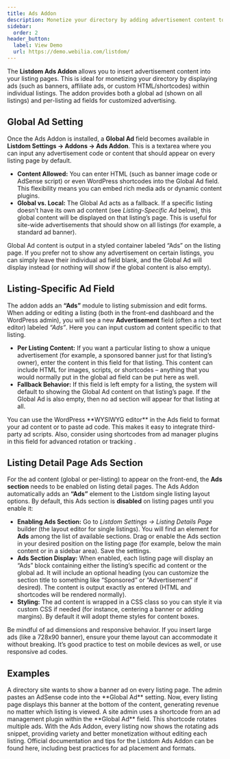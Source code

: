 ```yaml
---
title: Ads Addon
description: Monetize your directory by adding advertisement content to listing pages, with global or per-listing ad options.
sidebar:
  order: 2
header_button:
  label: View Demo
  url: https://demo.webilia.com/listdom/
---
```



The **Listdom Ads Addon** allows you to insert advertisement content into your listing pages. This is ideal for monetizing your directory by displaying ads (such as banners, affiliate ads, or custom HTML/shortcodes) within individual listings. The addon provides both a global ad (shown on all listings) and per-listing ad fields for customized advertising.

## Global Ad Setting

Once the Ads Addon is installed, a **Global Ad** field becomes available in **Listdom Settings → Addons → Ads Addon**. This is a textarea where you can input any advertisement code or content that should appear on every listing page by default.

- **Content Allowed:** You can enter HTML (such as banner image code or AdSense script) or even WordPress shortcodes into the Global Ad field. This flexibility means you can embed rich media ads or dynamic content plugins.  
- **Global vs. Local:** The Global Ad acts as a fallback. If a specific listing doesn’t have its own ad content (see *Listing-Specific Ad* below), this global content will be displayed on that listing’s page. This is useful for site-wide advertisements that should show on all listings (for example, a standard ad banner).

<Aside type="note">Global Ad content is output in a styled container labeled “Ads” on the listing page. If you prefer not to show any advertisement on certain listings, you can simply leave their individual ad field blank, and the Global Ad will display instead (or nothing will show if the global content is also empty).</Aside>

## Listing-Specific Ad Field

The addon adds an **“Ads”** module to listing submission and edit forms. When adding or editing a listing (both in the front-end dashboard and the WordPress admin), you will see a new **Advertisement** field (often a rich text editor) labeled *“Ads”*. Here you can input custom ad content specific to that listing.

- **Per Listing Content:** If you want a particular listing to show a unique advertisement (for example, a sponsored banner just for that listing’s owner), enter the content in this field for that listing. This content can include HTML for images, scripts, or shortcodes – anything that you would normally put in the global ad field can be put here as well.
- **Fallback Behavior:** If this field is left empty for a listing, the system will default to showing the Global Ad content on that listing’s page. If the Global Ad is also empty, then no ad section will appear for that listing at all.

<Aside type="tip">You can use the WordPress **WYSIWYG editor** in the Ads field to format your ad content or to paste ad code. This makes it easy to integrate third-party ad scripts. Also, consider using shortcodes from ad manager plugins in this field for advanced rotation or tracking <Badge text="Tip" />.</Aside>

## Listing Detail Page Ads Section

For the ad content (global or per-listing) to appear on the front-end, the **Ads section** needs to be enabled on listing detail pages. The Ads Addon automatically adds an **“Ads”** element to the Listdom single listing layout options. By default, this Ads section is **disabled** on listing pages until you enable it:

- **Enabling Ads Section:** Go to *Listdom Settings → Listing Details Page* builder (the layout editor for single listings). You will find an element for **Ads** among the list of available sections. Drag or enable the Ads section in your desired position on the listing page (for example, below the main content or in a sidebar area). Save the settings.
- **Ads Section Display:** When enabled, each listing page will display an “Ads” block containing either the listing’s specific ad content or the global ad. It will include an optional heading (you can customize the section title to something like “Sponsored” or “Advertisement” if desired). The content is output exactly as entered (HTML and shortcodes will be rendered normally).
- **Styling:** The ad content is wrapped in a CSS class so you can style it via custom CSS if needed (for instance, centering a banner or adding margins). By default it will adopt theme styles for content boxes.

<Aside type="caution">Be mindful of ad dimensions and responsive behavior. If you insert large ads (like a 728x90 banner), ensure your theme layout can accommodate it without breaking. It’s good practice to test on mobile devices as well, or use responsive ad codes.</Aside>

## Examples

<CardGrid>
  <Card title="Global Banner on All Listings">
    A directory site wants to show a banner ad on every listing page. The admin pastes an AdSense code into the **Global Ad** setting. Now, every listing page displays this banner at the bottom of the content, generating revenue no matter which listing is viewed.
  </Card>
  <Card title="Ad Manager Integration">
    A site admin uses a shortcode from an ad management plugin within the **Global Ad** field. <Badge text="Tip" /> This shortcode rotates multiple ads. With the Ads Addon, every listing now shows the rotating ads snippet, providing variety and better monetization without editing each listing.
  </Card>
</CardGrid>

<LinkCard href="https://listdom.net/products/listdom-ads-addon" title="Listdom Ads Addon Info">
  Official documentation and tips for the Listdom Ads Addon can be found here, including best practices for ad placement and formats.
</LinkCard>
